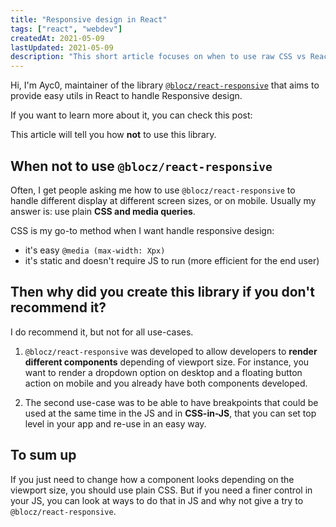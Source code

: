 ```yaml
---
title: "Responsive design in React"
tags: ["react", "webdev"]
createdAt: 2021-05-09
lastUpdated: 2021-05-09
description: "This short article focuses on when to use raw CSS vs React bindings when working with responsive designs"
---
```



Hi, I'm Ayc0, maintainer of the library [`@blocz/react-responsive`](https://www.npmjs.com/package/@blocz/react-responsive) that aims to provide easy utils in React to handle Responsive design.

If you want to learn more about it, you can check this post:

<LinkToPost slug="others/blocz-react-responsive-v3-is-out" />

This article will tell you how **not** to use this library.

## When not to use `@blocz/react-responsive`

Often, I get people asking me how to use `@blocz/react-responsive` to handle different display at different screen sizes, or on mobile.
Usually my answer is: use plain **CSS and media queries**.

CSS is my go-to method when I want handle responsive design:

- it's easy `@media (max-width: Xpx)`
- it's static and doesn't require JS to run (more efficient for the end user)

## Then why did you create this library if you don't recommend it?

I do recommend it, but not for all use-cases.

1. `@blocz/react-responsive` was developed to allow developers to **render different components** depending of viewport size.
   For instance, you want to render a dropdown option on desktop and a floating button action on mobile and you already have both components developed.

2. The second use-case was to be able to have breakpoints that could be used at the same time in the JS and in **CSS-in-JS**, that you can set top level in your app and re-use in an easy way.

## To sum up

If you just need to change how a component looks depending on the viewport size, you should use plain CSS. But if you need a finer control in your JS, you can look at ways to do that in JS and why not give a try to `@blocz/react-responsive`.
